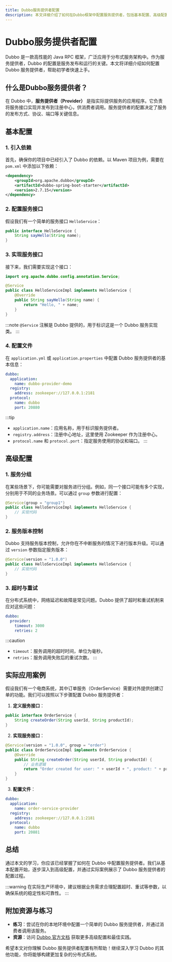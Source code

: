 ```yaml
---
title: Dubbo服务提供者配置
description: 本文详细介绍了如何在Dubbo框架中配置服务提供者，包括基本配置、高级配置以及实际应用案例，适合初学者学习。
---
```


# Dubbo服务提供者配置

Dubbo 是一款高性能的 Java RPC 框架，广泛应用于分布式服务架构中。作为服务提供者，Dubbo 的配置是服务发布和运行的关键。本文将详细介绍如何配置 Dubbo 服务提供者，帮助初学者快速上手。

## 什么是Dubbo服务提供者？

在 Dubbo 中，**服务提供者（Provider）** 是指实际提供服务的应用程序。它负责将服务接口实现并发布到注册中心，供消费者调用。服务提供者的配置决定了服务的发布方式、协议、端口等关键信息。

## 基本配置

### 1. 引入依赖

首先，确保你的项目中已经引入了 Dubbo 的依赖。以 Maven 项目为例，需要在 `pom.xml` 中添加以下依赖：

```xml
<dependency>
    <groupId>org.apache.dubbo</groupId>
    <artifactId>dubbo-spring-boot-starter</artifactId>
    <version>2.7.15</version>
</dependency>
```

### 2. 配置服务接口

假设我们有一个简单的服务接口 `HelloService`：

```java
public interface HelloService {
    String sayHello(String name);
}
```

### 3. 实现服务接口

接下来，我们需要实现这个接口：

```java
import org.apache.dubbo.config.annotation.Service;

@Service
public class HelloServiceImpl implements HelloService {
    @Override
    public String sayHello(String name) {
        return "Hello, " + name;
    }
}
```

:::note
`@Service` 注解是 Dubbo 提供的，用于标识这是一个 Dubbo 服务实现类。
:::

### 4. 配置文件

在 `application.yml` 或 `application.properties` 中配置 Dubbo 服务提供者的基本信息：

```yaml
dubbo:
  application:
    name: dubbo-provider-demo
  registry:
    address: zookeeper://127.0.0.1:2181
  protocol:
    name: dubbo
    port: 20880
```

:::tip
- `application.name`：应用名称，用于标识服务提供者。
- `registry.address`：注册中心地址，这里使用 Zookeeper 作为注册中心。
- `protocol.name` 和 `protocol.port`：指定服务使用的协议和端口。
:::

## 高级配置

### 1. 服务分组

在某些场景下，你可能需要对服务进行分组。例如，同一个接口可能有多个实现，分别用于不同的业务场景。可以通过 `group` 参数进行配置：

```java
@Service(group = "group1")
public class HelloServiceImpl implements HelloService {
    // 实现代码
}
```

### 2. 服务版本控制

Dubbo 支持服务版本控制，允许你在不中断服务的情况下进行版本升级。可以通过 `version` 参数指定服务版本：

```java
@Service(version = "1.0.0")
public class HelloServiceImpl implements HelloService {
    // 实现代码
}
```

### 3. 超时与重试

在分布式系统中，网络延迟和故障是常见问题。Dubbo 提供了超时和重试机制来应对这些问题：

```yaml
dubbo:
  provider:
    timeout: 3000
    retries: 2
```

:::caution
- `timeout`：服务调用的超时时间，单位为毫秒。
- `retries`：服务调用失败后的重试次数。
:::

## 实际应用案例

假设我们有一个电商系统，其中订单服务（OrderService）需要对外提供创建订单的功能。我们可以按照以下步骤配置 Dubbo 服务提供者：

1. **定义服务接口**：

```java
public interface OrderService {
    String createOrder(String userId, String productId);
}
```

2. **实现服务接口**：

```java
@Service(version = "1.0.0", group = "order")
public class OrderServiceImpl implements OrderService {
    @Override
    public String createOrder(String userId, String productId) {
        // 业务逻辑
        return "Order created for user: " + userId + ", product: " + productId;
    }
}
```

3. **配置文件**：

```yaml
dubbo:
  application:
    name: order-service-provider
  registry:
    address: zookeeper://127.0.0.1:2181
  protocol:
    name: dubbo
    port: 20881
```

## 总结

通过本文的学习，你应该已经掌握了如何在 Dubbo 中配置服务提供者。我们从基本配置开始，逐步深入到高级配置，并通过实际案例展示了 Dubbo 服务提供者的配置过程。

:::warning
在实际生产环境中，建议根据业务需求合理配置超时、重试等参数，以确保系统的稳定性和可靠性。
:::

## 附加资源与练习

- **练习**：尝试在你的本地环境中配置一个简单的 Dubbo 服务提供者，并通过消费者调用该服务。
- **资源**：访问 [Dubbo 官方文档](https://dubbo.apache.org/zh/docs/) 获取更多高级配置和最佳实践。

希望本文对你理解 Dubbo 服务提供者配置有所帮助！继续深入学习 Dubbo 的其他功能，你将能够构建更加复杂的分布式系统。